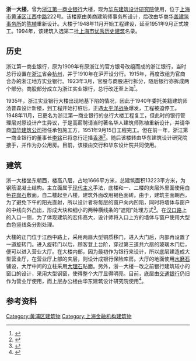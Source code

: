 {{Infobox Modern Building
|image             = 浙一大楼·华东设计研究院·航拍.jpg
|image_size        = 220px
|caption           = 现为华东设计研究院的浙一大楼
|name              = 浙一大楼
|location_country  = {{CHN}}
|location_town     = [[上海市|上海市]][[黄浦区|黄浦区]][[江西中路|江西中路]]222号
|owner             = 华东设计研究院
|architect         = [[陈植|陈植]]
|construction_start_date= 1948年11月
|completion_date   = 1951年9月
|date_demolished   = 
|cost              = 
|structural_system = 钢筋水泥结构
|style             = [[现代主义|现代主义]]
}}

'''浙一大楼'''，曾为[[浙江第一银行|浙江第一商业银行]]大楼，现为[[华东建筑设计研究院|华东建筑设计研究院]]使用，位于[[上海市|上海市]][[黄浦区|黄浦区]][[江西中路|江西中路]]222号。该楼原由美商建筑师事务所设计，后改由华商[[华盖建筑事务所|华盖建筑事务所]]的[[陈植|陈植]]重新设计。大楼于1948年11月开始工程建设，延至1951年9月正式竣工。1994年，该建筑入选第二批[[上海市优秀历史建筑|上海市优秀历史建筑]]名录。

==历史==
浙江第一商业银行，原为1909年有原浙江的官方银号改组而成的浙江银行，当时总行设置在[[浙江|浙江]]省会[[杭州|杭州]]，并于1910年在沪开设分行。1915年，再度改组为官商合办的浙江地方实业银行。1923年3月，官股与商股进行拆分，随后银行亦拆成两个部分。商股部分成立为浙江实业银行，总行改迁至上海<ref>{{cite web | title = 上海金融志>>第二篇解放前金融机构>>第二章华资银行>>第六节 “南三行” | publisher = 上海地方志办公室 | url = http://www.shtong.gov.cn/newsite/node2/node2245/node75491/node75497/node75550/node75562/userobject1ai92349.html | accessdate = 2011-10-20 | language = zh | archive-date = 2019-04-20 | archive-url = https://web.archive.org/web/20190420073758/http://www.shtong.gov.cn/Newsite/node2/node2245/node75491/node75497/node75550/node75562/userobject1ai92349.html | dead-url = no }}</ref>。

1935年，浙江实业银行大楼出现地基下陷的情况，因此于1940年委托美籍建筑师汤普森设计新楼，到工程开始打桩后，正遇[[太平洋战争|太平洋战争]]爆发，工程被迫停工。1948年11月，已更名为浙江第一商业银行的总行大楼工程复工，但此时的银行管理层对原设计产生异议，于是高薪聘请当时著名华人建筑师陈植重新设计，并请华商[[国华建筑公司|国华建筑公司]]担任承包施工方，1951年9月15日工程完工。但在前一年，浙江第一商业银行的董事长[[李铭|李铭]]已将总行迁播[[香港|香港]]<ref>{{cite web | title = 馆藏指南>>全宗指南>>浙江第一商业银行（全宗号Q270） | publisher = 上海档案信息网 | date = 2008-02-25 | url = http://www.archives.sh.cn/docs/200802/d_154072.html | accessdate = 2011-10-20 | language = zh }}{{dead link|date=2018年3月 |bot=InternetArchiveBot |fix-attempted=yes }}</ref>。随后该楼转由华东建筑设计研究院接手，并作为办公用房。目前，该楼由交行和华东设计院共同使用。

==建筑==
浙一大楼坐东朝西，楼高八层，占地1666平方米，总建筑面积13223平方米，为钢筋混凝土结构。主立面属于[[现代主义|现代主义]]手法，底楼和一、二楼的夹层外里面使用白色[[花岗石|花岗石]]敷面，自二楼起至八楼，建筑外面改用褐色面砖。由于，建筑主面朝西，为了避免下午的阳光直射，所以设计者将每层的窗户向内凹陷，同时将墙体与窗户的中线向外凸出，形成大块和细小的两种横线条的“遮阳”处理方式<ref>{{cite web | title = 上海名建筑志>>欧美风情的沪滨广厦>>朴实无华的浙江第一商业银行大楼（华东建筑设计院） | publisher = 上海地方志办公室 | url = http://www.shtong.gov.cn/newsite/node2/node71994/node81772/node81774/node81784/userobject1ai108941.html | accessdate = 2011-10-20 | language = zh | archive-date = 2020-09-27 | archive-url = https://web.archive.org/web/20200927094718/http://www.shtong.gov.cn/Newsite/node2/node71994/node81772/node81774/node81784/userobject1ai108941.html | dead-url = no }}</ref>。在[[汉口路_(上海)|汉口路]]上的入口一侧，为了体现建筑的宏伟高大，设计师将入口上方的墙体与窗户使用大型白色竖线条分割处理。

大楼的正门位于江西中路上，采用两扇大型铜质移门，进入大门后，内部再设置了一道旋转门。进入旋转门以后，顾客登上台阶，穿过第三道共六扇的玻璃木门后，便可以进入营业大厅。在大楼内部，因为最初作为银行来设计，所以底层建造成大型营业厅，在营业厅上部的夹层，则设计成银行保险库房。大厅的地面使用[[水磨石|水磨石]]铺设，大厅中间的立柱采用[[大理石|大理石]]贴面。另外，浙一大楼一改之前银行建筑较小的窗口的设计，采用大型钢窗，使得整个大厅显得明亮。目前，底层由[[交通银行|交通银行]]仍旧作为营业厅使用，而上层办公楼由华东建筑设计研究院使用<ref>{{cite book |title =《上海优秀建筑鉴赏》 |author = 上海市房地产行业教育中心 |date =2009 |language = zh|publisher =上海远东出版社|pages =98 |isbn=978-80706-952-2 }}</ref>。

==参考资料==
{{注脚}}

{{上海市第二批优秀历史建筑}}

[[Category:黄浦区建筑物|Category:黄浦区建筑物]]
[[Category:上海金融机构建筑物|Category:上海金融机构建筑物]]